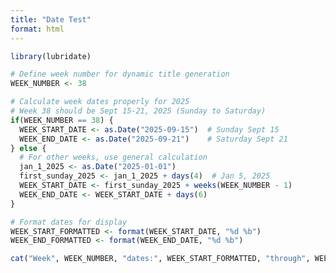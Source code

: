 ```yaml
---
title: "Date Test"
format: html
---
```


```r
library(lubridate)

# Define week number for dynamic title generation
WEEK_NUMBER <- 38

# Calculate week dates properly for 2025
# Week 38 should be Sept 15-21, 2025 (Sunday to Saturday)
if(WEEK_NUMBER == 38) {
  WEEK_START_DATE <- as.Date("2025-09-15")  # Sunday Sept 15
  WEEK_END_DATE <- as.Date("2025-09-21")    # Saturday Sept 21
} else {
  # For other weeks, use general calculation
  jan_1_2025 <- as.Date("2025-01-01")
  first_sunday_2025 <- jan_1_2025 + days(4)  # Jan 5, 2025
  WEEK_START_DATE <- first_sunday_2025 + weeks(WEEK_NUMBER - 1)
  WEEK_END_DATE <- WEEK_START_DATE + days(6)
}

# Format dates for display
WEEK_START_FORMATTED <- format(WEEK_START_DATE, "%d %b")
WEEK_END_FORMATTED <- format(WEEK_END_DATE, "%d %b")

cat("Week", WEEK_NUMBER, "dates:", WEEK_START_FORMATTED, "through", WEEK_END_FORMATTED, "\n")
```